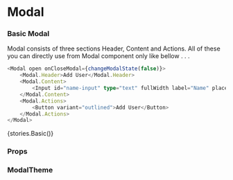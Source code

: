 
<Meta title="Core" component={Modal} />

# Modal

### Basic Modal

Modal consists of three sections Header, Content and Actions. All of these you can directly use from Modal component only like bellow . . .

```typescript
<Modal open onCloseModal={changeModalState(false)}>
    <Modal.Header>Add User</Modal.Header>
    <Modal.Content>
        <Input id="name-input" type="text" fullWidth label="Name" placeholder="Enter your Name" />
    </Modal.Content>
    <Modal.Actions>
        <Button variant="outlined">Add User</Button>
    </Modal.Actions>
</Modal>
```

<Preview withToolbar>
    <Story name="Modal">{stories.Basic()}</Story>
</Preview>

### Props

<Props of={Modal} />

### ModalTheme

<Props of={stories.ThemeInterface} />
